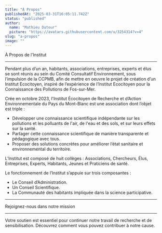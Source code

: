 ```yaml
---
title: "À Propos"
publishedAt: "2025-03-31T16:05:11.742Z"
status: "published"
author:
  name: "Mathieu Dutour"
  picture: "https://avatars.githubusercontent.com/u/3254314?v=4"
slug: "a-propos"
image: ""
---
```


À Propos de l'Institut

---

Pendant plus d’un an, habitants, associations, entreprises, experts et élus se sont réunis au sein du Comité Consultatif Environnement, sous l’impulsion de la CCPMB, afin de mettre en oeuvre le projet de création d’un Institut Ecocitoyen, inspiré de l’expérience de l’Institut Ecocitoyen pour la Connaissance des Pollutions de Fos-sur-Mer.

Crée en octobre 2023, l'Institut Écocitoyen de Recherche et d’Action Environnementale du Pays du Mont-Blanc est une association dont l’objet est triple :

- Développer une connaissance scientifique indépendante sur les pollutions et les polluants de l'air, de l'eau et des sols, et sur leurs effets sur la santé.
- Partager cette connaissance scientifique de manière transparente et pédagogique avec tous.
- Proposer des solutions concrètes pour améliorer l’état sanitaire et environnemental du territoire.

L’Institut est composé de huit collèges : Associations, Chercheurs, Élus, Entreprises, Experts, Habitants, Jeunes et Praticiens de santé.

Le fonctionnement de l’Institut s’appuie sur trois composantes :

- Le Conseil d’Administration.
- Un Conseil Scientifique.
- La Communauté des habitants impliquée dans la science participative.

---

Rejoignez-nous dans notre mission

---

Votre soutien est essentiel pour continuer notre travail de recherche et de sensibilisation. Découvrez comment vous pouvez contribuer à notre cause.